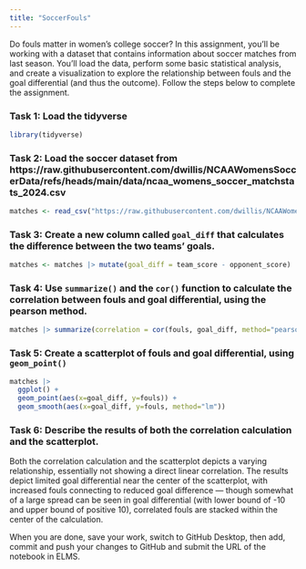 ```yaml
---
title: "SoccerFouls"
---
```


Do fouls matter in women's college soccer? In this assignment, you'll be working with a dataset that contains information about soccer matches from last season. You'll load the data, perform some basic statistical analysis, and create a visualization to explore the relationship between fouls and the goal differential (and thus the outcome). Follow the steps below to complete the assignment.

### Task 1: Load the tidyverse

```r
library(tidyverse)
```


### Task 2: Load the soccer dataset from https://raw.githubusercontent.com/dwillis/NCAAWomensSoccerData/refs/heads/main/data/ncaa_womens_soccer_matchstats_2024.csv

```r
matches <- read_csv("https://raw.githubusercontent.com/dwillis/NCAAWomensSoccerData/refs/heads/main/data/ncaa_womens_soccer_matchstats_2024.csv")
```


### Task 3: Create a new column called `goal_diff` that calculates the difference between the two teams' goals.

```r
matches <- matches |> mutate(goal_diff = team_score - opponent_score)
```


### Task 4: Use `summarize()` and the `cor()` function to calculate the correlation between fouls and goal differential, using the pearson method.

```r
matches |> summarize(correlation = cor(fouls, goal_diff, method="pearson"))
```


### Task 5: Create a scatterplot of fouls and goal differential, using `geom_point()`

```r

matches |> 
  ggplot() +
  geom_point(aes(x=goal_diff, y=fouls)) +
  geom_smooth(aes(x=goal_diff, y=fouls, method="lm"))

```


### Task 6: Describe the results of both the correlation calculation and the scatterplot.

Both the correlation calculation and the scatterplot depicts a varying relationship, essentially not showing a direct linear correlation. The results depict limited goal differential near the center of the scatterplot, with increased fouls connecting to reduced goal difference — though somewhat of a large spread can be seen in goal differential (with lower bound of -10 and upper bound of positive 10), correlated fouls are stacked within the center of the calculation.


When you are done, save your work, switch to GitHub Desktop, then add, commit and push your changes to GitHub and submit the URL of the notebook in ELMS.
